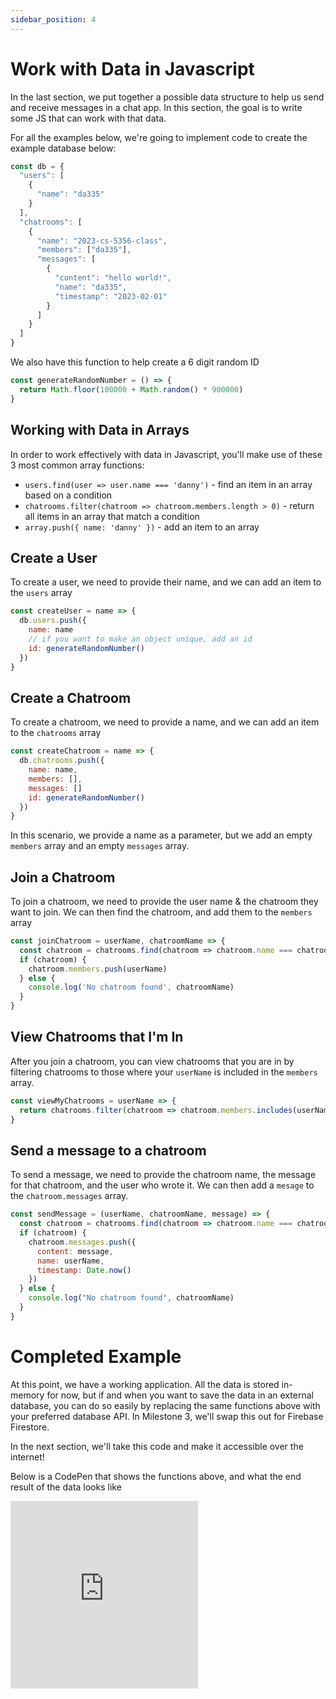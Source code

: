 ```yaml
---
sidebar_position: 4
---
```

# Work with Data in Javascript

In the last section, we put together a possible data structure to help us send and receive messages in a chat app. In this section, the goal is to write some JS that can work with that data.

For all the examples below, we're going to implement code to create the example database below:

```js
const db = {
  "users": [
    {
      "name": "da335"
    }
  ],
  "chatrooms": [
    {
      "name": "2023-cs-5356-class",
      "members": ["da335"],
      "messages": [
        {
          "content": "hello world!",
          "name": "da335",
          "timestamp": "2023-02-01"
        }
      ]
    }
  ]
}
```

We also have this function to help create a 6 digit random ID

```js
const generateRandomNumber = () => {
  return Math.floor(100000 + Math.random() * 900000)
}
```

## Working with Data in Arrays

In order to work effectively with data in Javascript, you'll make use of these 3 most common array functions:
* `users.find(user => user.name === 'danny')` - find an item in an array based on a condition
* `chatrooms.filter(chatroom => chatroom.members.length > 0)` - return all items in an array that match a condition
* `array.push({ name: 'danny' })` - add an item to an array

## Create a User

To create a user, we need to provide their name, and we can add an item to the `users` array

```js
const createUser = name => {
  db.users.push({
    name: name
    // if you want to make an object unique, add an id
    id: generateRandomNumber()
  })
}
```

## Create a Chatroom

To create a chatroom, we need to provide a name, and we can add an item to the `chatrooms` array

```js
const createChatroom = name => {
  db.chatrooms.push({
    name: name,
    members: [],
    messages: []
    id: generateRandomNumber()
  })
}
```

In this scenario, we provide a name as a parameter, but we add an empty `members` array and an empty `messages` array.

## Join a Chatroom

To join a chatroom, we need to provide the user name & the chatroom they want to join. We can then find the chatroom, and add them to the `members` array

```js
const joinChatroom = userName, chatroomName => {
  const chatroom = chatrooms.find(chatroom => chatroom.name === chatroomName)
  if (chatroom) {
    chatroom.members.push(userName)
  } else {
    console.log('No chatroom found', chatroomName)
  }
}
```

## View Chatrooms that I'm In

After you join a chatroom, you can view chatrooms that you are in by filtering chatrooms to those where your `userName` is included in the `members` array.

```js
const viewMyChatrooms = userName => {
  return chatrooms.filter(chatroom => chatroom.members.includes(userName))
}
```

## Send a message to a chatroom

To send a message, we need to provide the chatroom name, the message for that chatroom, and the user who wrote it. We can then add a `mesage` to the `chatroom.messages` array.


```js
const sendMessage = (userName, chatroomName, message) => {
  const chatroom = chatrooms.find(chatroom => chatroom.name === chatroomName)
  if (chatroom) {
    chatroom.messages.push({
      content: message,
      name: userName,
      timestamp: Date.now()
    })
  } else {
    console.log("No chatroom found", chatroomName)
  }
}
```

# Completed Example

At this point, we have a working application. All the data is stored in-memory for now, but if and when you want to save the data in an external database, you can do so easily by replacing the same functions above with your preferred database API. In Milestone 3, we'll swap this out for Firebase Firestore.

In the next section, we'll take this code and make it accessible over the internet!

Below is a CodePen that shows the functions above, and what the end result of the data looks like

<iframe height="300" style={{width: "100%"}} scrolling="no" title="Untitled" src="https://codepen.io/intricatecloud/embed/XWPZryb?default-tab=js%2Cresult&editable=true" frameborder="no" loading="lazy" allowtransparency="true" allowfullscreen="true">
  See the Pen <a href="https://codepen.io/intricatecloud/pen/XWPZryb">
  Untitled</a> by Danny (<a href="https://codepen.io/intricatecloud">@intricatecloud</a>)
  on <a href="https://codepen.io">CodePen</a>.
</iframe>
